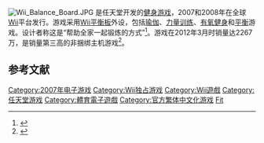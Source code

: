 {{NoteTA
| G1=Games
}}

{{Infobox VG
| developer = [[任天堂情报开发本部|任天堂情报开发本部第五小组]]
| publisher = [[任天堂|任天堂]]
| series = [[Wii系列|Wii系列]]
| director = 岡本基
| producer = [[杉山直|杉山直]]
| composer = [[峰岸透|峰岸透]]、富永真央、藤井志帆
| platforms = [[Wii|Wii]]
| released = {{vgrelease|JP|2007年12月1日|EU|2008年4月25日|AU|2008年5月8日|NA|2008年5月21日|TW|2008年12月27日}}
| genre = [[健身游戏|健身]]
}}
[[File:Wii_Balance_Board.JPG|thumb]]
{{Vgname|Wii Fit|aka=Wii塑身}}是任天堂开发的[[健身游戏|健身游戏]]，2007和2008年在全球[[Wii|Wii]]平台发行。游戏采用[[Wii平衡板|Wii平衡板]]外设，包括[[瑜伽|瑜伽]]、[[力量训练|力量训练]]、[[有氧健身|有氧健身]]和[[平衡_(能力)|平衡]]游戏。设计者称这是“帮助全家一起锻炼的方式”<ref name="details1">{{cite web|url=http://www.nintendo.com/wii/what/iwataasks/volume-4/part-1|title=Part 1 – A Truly Ground-breaking Collection of Games|work=Iwata Asks, Volume 4: Wii Sports|author=[[Satoru_Iwata|Satoru Iwata]]|publisher=[[Nintendo|Nintendo]]|accessdate=November 9, 2009|archiveurl=https://web.archive.org/web/20080708021300/http://www.nintendo.com/wii/what/iwataasks/volume-4/part-1|archivedate=2008年7月8日|deadurl=yes}}</ref>。游戏在2012年3月时销量达2267万，是销量第三高的非捆绑主机游戏<ref name="nintendotop_wii">{{cite web|url=http://www.nintendo.co.jp/ir/en/sales/software/wii.html|title=Nintendo Top Selling Software Sales Units: Wii|date=2012-03-31|accessdate=2012-05-20|publisher=[[Nintendo|Nintendo]]|archive-date=2015-10-09|archive-url=https://web.archive.org/web/20151009225646/http://www.nintendo.co.jp/ir/en/sales/software/wii.html|dead-url=no}}</ref>。

== 参考文献 ==
{{Reflist}}

{{Wii系列}}

{{Portal bar|電子遊戲|任天堂}}

{{DEFAULTSORT:Wii Fit}}
[[Category:2007年电子游戏|Category:2007年电子游戏]]
[[Category:Wii独占游戏|Category:Wii独占游戏]]
[[Category:Wii遊戲|Category:Wii遊戲]]
[[Category:任天堂游戏|Category:任天堂游戏]]
[[Category:體育電子遊戲|Category:體育電子遊戲]]
[[Category:官方繁体中文化游戏|Category:官方繁体中文化游戏]]
[[Category:Wii系列|Fit]]

{{Nintendo-stub}}
{{Sports-videogame-stub}}